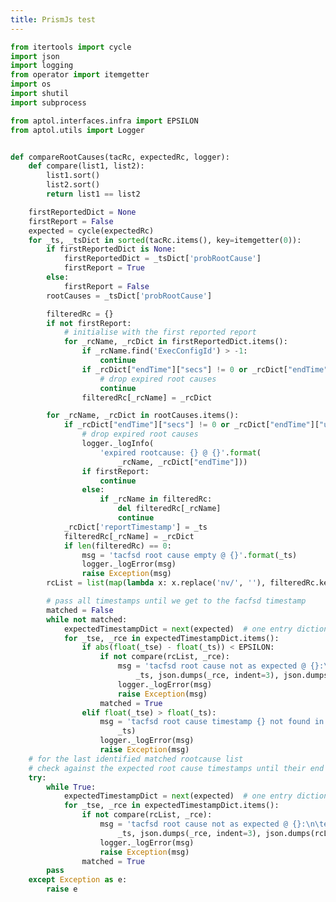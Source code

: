 ```yaml
---
title: PrismJs test
---
```


```python
from itertools import cycle
import json
import logging
from operator import itemgetter
import os
import shutil
import subprocess

from aptol.interfaces.infra import EPSILON
from aptol.utils import Logger


def compareRootCauses(tacRc, expectedRc, logger):
    def compare(list1, list2):
        list1.sort()
        list2.sort()
        return list1 == list2

    firstReportedDict = None
    firstReport = False
    expected = cycle(expectedRc)
    for _ts, _tsDict in sorted(tacRc.items(), key=itemgetter(0)):
        if firstReportedDict is None:
            firstReportedDict = _tsDict['probRootCause']
            firstReport = True
        else:
            firstReport = False
        rootCauses = _tsDict['probRootCause']

        filteredRc = {}
        if not firstReport:
            # initialise with the first reported report
            for _rcName, _rcDict in firstReportedDict.items():
                if _rcName.find('ExecConfigId') > -1:
                    continue
                if _rcDict["endTime"]["secs"] != 0 or _rcDict["endTime"]["usecs"] != 0:
                    # drop expired root causes
                    continue
                filteredRc[_rcName] = _rcDict

        for _rcName, _rcDict in rootCauses.items():
            if _rcDict["endTime"]["secs"] != 0 or _rcDict["endTime"]["usecs"] != 0:
                # drop expired root causes
                logger._logInfo(
                    'expired rootcause: {} @ {}'.format(
                        _rcName, _rcDict["endTime"]))
                if firstReport:
                    continue
                else:
                    if _rcName in filteredRc:
                        del filteredRc[_rcName]
                        continue
            _rcDict['reportTimestamp'] = _ts
            filteredRc[_rcName] = _rcDict
            if len(filteredRc) == 0:
                msg = 'tacfsd root cause empty @ {}'.format(_ts)
                logger._logError(msg)
                raise Exception(msg)
        rcList = list(map(lambda x: x.replace('nv/', ''), filteredRc.keys()))

        # pass all timestamps until we get to the facfsd timestamp
        matched = False
        while not matched:
            expectedTimestampDict = next(expected)  # one entry dictionary
            for _tse, _rce in expectedTimestampDict.items():
                if abs(float(_tse) - float(_ts)) < EPSILON:
                    if not compare(rcList, _rce):
                        msg = 'tacfsd root cause not as expected @ {}:\n\texpected: {}\n\t: tacfsd result: {}'.format(
                            _ts, json.dumps(_rce, indent=3), json.dumps(rcList, indent=3))
                        logger._logError(msg)
                        raise Exception(msg)
                    matched = True
                elif float(_tse) > float(_ts):
                    msg = 'tacfsd root cause timestamp {} not found in the expected root cause lists'.format(
                        _ts)
                    logger._logError(msg)
                    raise Exception(msg)
    # for the last identified matched rootcause list
    # check against the expected root cause timestamps until their end
    try:
        while True:
            expectedTimestampDict = next(expected)  # one entry dictionary
            for _tse, _rce in expectedTimestampDict.items():
                if not compare(rcList, _rce):
                    msg = 'tacfsd root cause not as expected @ {}:\n\texpected: {}\n\t: tacfsd result: {}'.format(
                        _ts, json.dumps(_rce, indent=3), json.dumps(rcList, indent=3))
                    logger._logError(msg)
                    raise Exception(msg)
                matched = True
        pass
    except Exception as e:
        raise e

```
